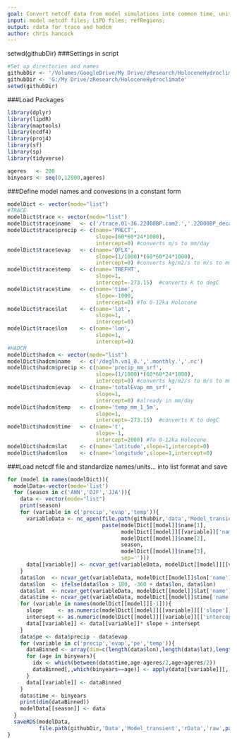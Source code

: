 ---
goal: Convert netcdf data from model simulations into common time, units, and variable names 
input: model netcdf files; LiPD files; refRegions;
output: rdata for trace and hadcm
author: chris hancock
---

setwd(githubDir)
###Settings in script
```{r}
#Set up directories and names
githubDir <- '/Volumes/GoogleDrive/My Drive/zResearch/HoloceneHydroclimate'
githubDir <- 'G:/My Drive/zResearch/HoloceneHydroclimate'
setwd(githubDir)
```


###Load Packages
```{r}
library(dplyr)
library(lipdR)
library(maptools)
library(ncdf4) 
library(proj4)
library(sf)
library(sp)
library(tidyverse)
```

```{r}
ageres   <- 200
binyears <- seq(0,12000,ageres)
```


###Define model names and convesions in a constant form
```{r}
modelDict <- vector(mode="list")
#TRACE
modelDict$trace <- vector(mode="list")
modelDict$trace$name   <- c('/trace.01-36.22000BP.cam2.','.22000BP_decavg','_400BCE.nc')
modelDict$trace$precip <- c(name='PRECT',
                            slope=(60*60*24*1000),
                            intercept=0) #converts m/s to mm/day
modelDict$trace$evap   <- c(name='QFLX',
                            slope=(1/1000)*(60*60*24*1000),
                            intercept=0) #converts kg/m2/s to m/s to mm/day
modelDict$trace$temp   <- c(name='TREFHT',
                            slope=1,
                            intercept=-273.15)  #converts K to degC
modelDict$trace$time   <- c(name='time',
                            slope=-1000,
                            intercept=0) #To 0-12ka Holocene
modelDict$trace$lat    <- c(name='lat',
                            slope=1,
                            intercept=0)
modelDict$trace$lon    <- c(name='lon',
                            slope=1,
                            intercept=0)
#HADCM
modelDict$hadcm <- vector(mode="list")
modelDict$hadcm$name   <- c('/deglh.vn1_0.','.monthly.','.nc')
modelDict$hadcm$precip <- c(name='precip_mm_srf',
                            slope=(1/1000)*(60*60*24*1000),
                            intercept=0) #converts kg/m2/s to m/s to mm/day
modelDict$hadcm$evap   <- c(name='totalEvap_mm_srf',
                            slope=1,
                            intercept=0) #already in mm/day
modelDict$hadcm$temp   <- c(name='temp_mm_1_5m',
                            slope=1,
                            intercept=-273.15)  #converts K to degC
modelDict$hadcm$time   <- c(name='t',
                            slope=-1,
                            intercept=2000) #To 0-12ka Holocene
modelDict$hadcm$lat    <- c(name='latitude',slope=1,intercept=0)
modelDict$hadcm$lon    <- c(name='longitude',slope=1,intercept=0)
```

###Load netcdf file and standardize names/units... into list format and save
```{r}
for (model in names(modelDict)){
  modelData<-vector(mode='list')
  for (season in c('ANN','DJF','JJA')){
    data <- vector(mode="list")
    print(season)
    for (variable in c('precip','evap','temp')){
      variableData <- nc_open(file.path(githubDir,'data','Model_transient','netcdf',model,
                              paste(modelDict[[model]]$name[1],
                                    modelDict[[model]][[variable]]['name'],
                                    modelDict[[model]]$name[2],
                                    season,
                                    modelDict[[model]]$name[3],
                                    sep='')))
      data[[variable]] <- ncvar_get(variableData, modelDict[[model]][[variable]]['name'])
    }
    data$lon  <- ncvar_get(variableData, modelDict[[model]]$lon['name'])
    data$lon  <- ifelse(data$lon > 180, -360 + data$lon, data$lon)
    data$lat  <- ncvar_get(variableData, modelDict[[model]]$lat['name'])
    data$time <- ncvar_get(variableData, modelDict[[model]]$time['name'])
    for (variable in names(modelDict[[model]][-1])){
      slope     <- as.numeric(modelDict[[model]][[variable]][['slope']])
      intersept <- as.numeric(modelDict[[model]][[variable]][['intercept']])
      data[[variable]] <- data[[variable]]* slope + intersept
    }
    data$pe <- data$precip - data$evap
    for (variable in c('precip','evap','pe','temp')){
      dataBinned <- array(dim=c(length(data$lon),length(data$lat),length(binyears)))
      for (age in binyears){
        idx <- which(between(data$time,age-ageres/2,age+ageres/2))
        dataBinned[,,which(binyears==age)] <- apply(data[[variable]][,,idx],c(1,2),mean,na.rm=TRUE)
      }
      data[[variable]] <- dataBinned
    }
    data$time <- binyears
    print(dim(dataBinned))
    modelData[[season]] <- data 
  }
  saveRDS(modelData, 
          file.path(githubDir,'Data','Model_transient','rData','raw',paste(model,'rds',sep='.')))
}
```



